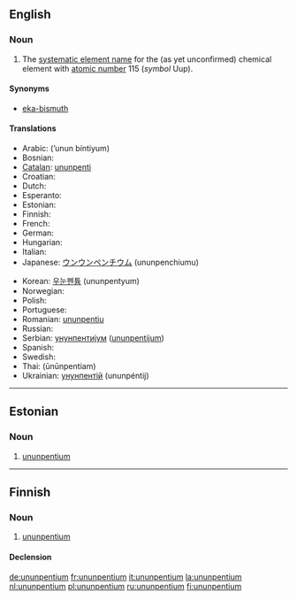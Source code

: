 ==English==
{{elements|Uup|ununquadium|Uuq|ununhexium|Uuh}}

===Noun===
{{en-noun|-}}
{{wikipedia}}

# {{element}} The [[systematic element name]] for the (as yet unconfirmed) chemical element with [[atomic number]] 115 (''symbol'' Uup).

====Synonyms====
* [[eka-bismuth]]

====Translations====
{{top}}
* Arabic: {{Arab|[[أنون بينتيوم]]}} (’unun bíntiyum) {{m}}
* Bosnian: {{t-|bs|ununpentium|m}}
* [[Catalan]]: [[ununpenti]] {{m}}
* Croatian: {{t-|hr|ununpentij|m}}
* Dutch: {{t+|nl|ununpentium|n}}
* Esperanto: {{t-|eo|ununpentio|xs=Esperanto}}
* Estonian: {{t-|et|ununpentium}}
* Finnish: {{t+|fi|ununpentium}}
* French: {{t+|fr|ununpentium|m}}
* German: {{t+|de|Ununpentium|n}}
* Hungarian: {{t-|hu|ununpentium}}
* Italian: {{t-|it|ununpentio|m}}
* Japanese: [[ウンウンペンチウム]] (ununpenchiumu)
{{mid}}
* Korean: [[우눈펜튬]] (ununpentyum)
* Norwegian: {{t-|no|ununpentium}}
* Polish: {{t+|pl|ununpentium|m}}
* Portuguese: {{t+|pt|ununpentio|m}}
* Romanian: [[ununpentiu]] {{n}}
* Russian: {{t-|ru|унунпентий|m|tr=ununpéntij|sc=Cyrl}}
* Serbian: [[унунпентијум]] ([[ununpentijum]]) {{m}}
* Spanish: {{t+|es|ununpentio|m}}
* Swedish: {{t-|sv|ununpentium}}
* Thai: {{Thai|[[อูนอูนเพนเทียม]]}} (ūnūnpentiam)
* Ukrainian: [[унунпентій]] (ununpéntij) {{m}}
{{bottom}}

----

==Estonian==

===Noun===
{{infl|et|noun}}

# {{chemical element|lang=et}} [[#English|ununpentium]]

----

==Finnish==
{{wikipedia|lang=fi}}

===Noun===
{{infl|fi|noun}}

# {{element|lang=fi}} [[#English|ununpentium]]

====Declension====
{{fi-decl-tuoli|ununpentium|np=1}}

[[de:ununpentium]]
[[fr:ununpentium]]
[[it:ununpentium]]
[[la:ununpentium]]
[[nl:ununpentium]]
[[pl:ununpentium]]
[[ru:ununpentium]]
[[fi:ununpentium]]
